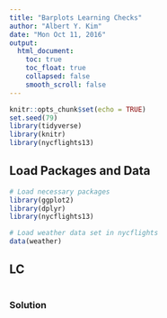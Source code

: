 ```yaml
---
title: "Barplots Learning Checks"
author: "Albert Y. Kim"
date: "Mon Oct 11, 2016"
output:
  html_document:
    toc: true
    toc_float: true
    collapsed: false
    smooth_scroll: false
---
```


```r
knitr::opts_chunk$set(echo = TRUE)
set.seed(79)
library(tidyverse)
library(knitr)
library(nycflights13)
```



## Load Packages and Data

```r
# Load necessary packages
library(ggplot2)
library(dplyr)
library(nycflights13)

# Load weather data set in nycflights
data(weather)
```



## LC 

```r
```



### Solution

